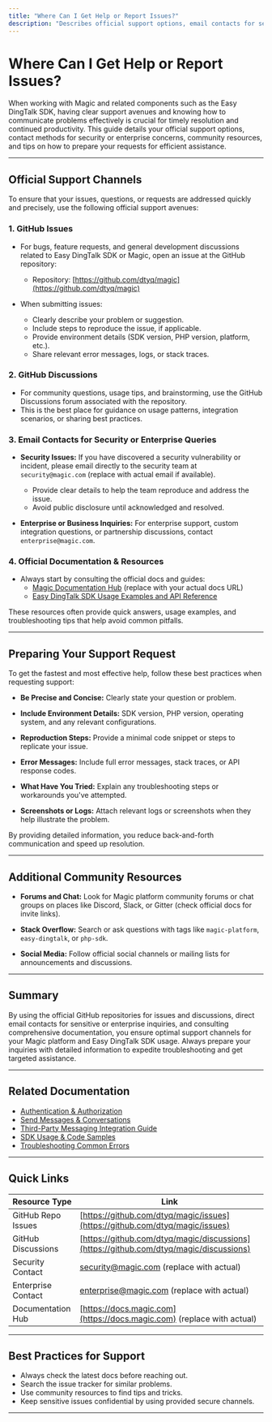 ```yaml
---
title: "Where Can I Get Help or Report Issues?"
description: "Describes official support options, email contacts for security or enterprise queries, GitHub issues and discussions, and notes on what to include when requesting support for faster assistance."
---
```


# Where Can I Get Help or Report Issues?

When working with Magic and related components such as the Easy DingTalk SDK, having clear support avenues and knowing how to communicate problems effectively is crucial for timely resolution and continued productivity. This guide details your official support options, contact methods for security or enterprise concerns, community resources, and tips on how to prepare your requests for efficient assistance.

---

## Official Support Channels

To ensure that your issues, questions, or requests are addressed quickly and precisely, use the following official support avenues:

### 1. GitHub Issues

- For bugs, feature requests, and general development discussions related to Easy DingTalk SDK or Magic, open an issue at the GitHub repository:
  - Repository: [https://github.com/dtyq/magic](https://github.com/dtyq/magic)

- When submitting issues:
  - Clearly describe your problem or suggestion.
  - Include steps to reproduce the issue, if applicable.
  - Provide environment details (SDK version, PHP version, platform, etc.).
  - Share relevant error messages, logs, or stack traces.

### 2. GitHub Discussions

- For community questions, usage tips, and brainstorming, use the GitHub Discussions forum associated with the repository.
- This is the best place for guidance on usage patterns, integration scenarios, or sharing best practices.

### 3. Email Contacts for Security or Enterprise Queries

- **Security Issues:** If you have discovered a security vulnerability or incident, please email directly to the security team at `security@magic.com` (replace with actual email if available).
  - Provide clear details to help the team reproduce and address the issue.
  - Avoid public disclosure until acknowledged and resolved.

- **Enterprise or Business Inquiries:** For enterprise support, custom integration questions, or partnership discussions, contact `enterprise@magic.com`.

### 4. Official Documentation & Resources

- Always start by consulting the official docs and guides:
  - [Magic Documentation Hub](https://docs.magic.com) (replace with your actual docs URL)
  - [Easy DingTalk SDK Usage Examples and API Reference](https://github.com/dtyq/magic/tree/main/backend/easy-dingtalk)

These resources often provide quick answers, usage examples, and troubleshooting tips that help avoid common pitfalls.

---

## Preparing Your Support Request

To get the fastest and most effective help, follow these best practices when requesting support:

- **Be Precise and Concise:** Clearly state your question or problem.

- **Include Environment Details:** SDK version, PHP version, operating system, and any relevant configurations.

- **Reproduction Steps:** Provide a minimal code snippet or steps to replicate your issue.

- **Error Messages:** Include full error messages, stack traces, or API response codes.

- **What Have You Tried:** Explain any troubleshooting steps or workarounds you've attempted.

- **Screenshots or Logs:** Attach relevant logs or screenshots when they help illustrate the problem.

By providing detailed information, you reduce back-and-forth communication and speed up resolution.

---

## Additional Community Resources

- **Forums and Chat:** Look for Magic platform community forums or chat groups on places like Discord, Slack, or Gitter (check official docs for invite links).

- **Stack Overflow:** Search or ask questions with tags like `magic-platform`, `easy-dingtalk`, or `php-sdk`.

- **Social Media:** Follow official social channels or mailing lists for announcements and discussions.

---

## Summary

By using the official GitHub repositories for issues and discussions, direct email contacts for sensitive or enterprise inquiries, and consulting comprehensive documentation, you ensure optimal support channels for your Magic platform and Easy DingTalk SDK usage. Always prepare your inquiries with detailed information to expedite troubleshooting and get targeted assistance.

---

## Related Documentation

- [Authentication & Authorization](https://docs.magic.com/api-reference/auth-rate-limits/api-authentication)
- [Send Messages & Conversations](https://docs.magic.com/api-reference/im-conv-messaging/send-messages)
- [Third-Party Messaging Integration Guide](https://docs.magic.com/guides/advanced-customization-integration/third-party-messaging-integration)
- [SDK Usage & Code Samples](https://docs.magic.com/api-reference/errors-tools-sdks/sdk-usage-examples)
- [Troubleshooting Common Errors](https://docs.magic.com/faq/platform-troubleshooting/troubleshooting-runtime-errors)

---

## Quick Links

| Resource Type        | Link                                                   |
|----------------------|---------------------------------------------------------|
| GitHub Repo Issues   | [https://github.com/dtyq/magic/issues](https://github.com/dtyq/magic/issues) |
| GitHub Discussions   | [https://github.com/dtyq/magic/discussions](https://github.com/dtyq/magic/discussions) |
| Security Contact     | security@magic.com (replace with actual)               |
| Enterprise Contact   | enterprise@magic.com (replace with actual)             |
| Documentation Hub   | [https://docs.magic.com](https://docs.magic.com) (replace with actual)     |

---

## Best Practices for Support

- Always check the latest docs before reaching out.
- Search the issue tracker for similar problems.
- Use community resources to find tips and tricks.
- Keep sensitive issues confidential by using provided secure channels.

---